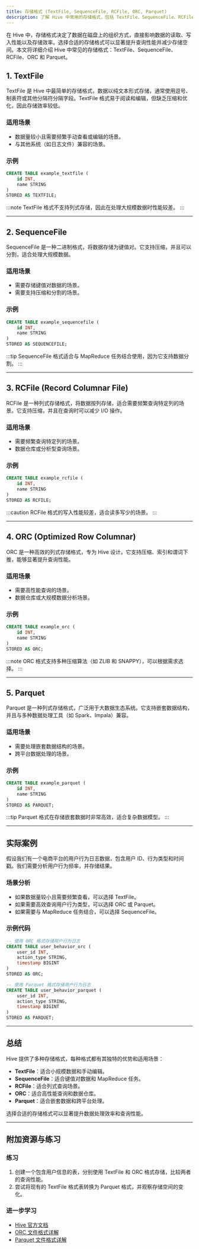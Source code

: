 ```yaml
---
title: 存储格式 (TextFile, SequenceFile, RCFile, ORC, Parquet)
description: 了解 Hive 中常用的存储格式，包括 TextFile、SequenceFile、RCFile、ORC 和 Parquet，以及它们的优缺点和适用场景。
---
```


在 Hive 中，存储格式决定了数据在磁盘上的组织方式，直接影响数据的读取、写入性能以及存储效率。选择合适的存储格式可以显著提升查询性能并减少存储空间。本文将详细介绍 Hive 中常见的存储格式：TextFile、SequenceFile、RCFile、ORC 和 Parquet。

## 1. TextFile

TextFile 是 Hive 中最简单的存储格式，数据以纯文本形式存储，通常使用逗号、制表符或其他分隔符分隔字段。TextFile 格式易于阅读和编辑，但缺乏压缩和优化，因此存储效率较低。

### 适用场景
- 数据量较小且需要频繁手动查看或编辑的场景。
- 与其他系统（如日志文件）兼容的场景。

### 示例
```sql
CREATE TABLE example_textfile (
    id INT,
    name STRING
)
STORED AS TEXTFILE;
```

:::note
TextFile 格式不支持列式存储，因此在处理大规模数据时性能较差。
:::

---

## 2. SequenceFile

SequenceFile 是一种二进制格式，将数据存储为键值对。它支持压缩，并且可以分割，适合处理大规模数据。

### 适用场景
- 需要存储键值对数据的场景。
- 需要支持压缩和分割的场景。

### 示例
```sql
CREATE TABLE example_sequencefile (
    id INT,
    name STRING
)
STORED AS SEQUENCEFILE;
```

:::tip
SequenceFile 格式适合与 MapReduce 任务结合使用，因为它支持数据分割。
:::

---

## 3. RCFile (Record Columnar File)

RCFile 是一种列式存储格式，将数据按列存储，适合需要频繁查询特定列的场景。它支持压缩，并且在查询时可以减少 I/O 操作。

### 适用场景
- 需要频繁查询特定列的场景。
- 数据仓库或分析型查询场景。

### 示例
```sql
CREATE TABLE example_rcfile (
    id INT,
    name STRING
)
STORED AS RCFILE;
```

:::caution
RCFile 格式的写入性能较差，适合读多写少的场景。
:::

---

## 4. ORC (Optimized Row Columnar)

ORC 是一种高效的列式存储格式，专为 Hive 设计。它支持压缩、索引和谓词下推，能够显著提升查询性能。

### 适用场景
- 需要高性能查询的场景。
- 数据仓库或大规模数据分析场景。

### 示例
```sql
CREATE TABLE example_orc (
    id INT,
    name STRING
)
STORED AS ORC;
```

:::note
ORC 格式支持多种压缩算法（如 ZLIB 和 SNAPPY），可以根据需求选择。
:::

---

## 5. Parquet

Parquet 是一种列式存储格式，广泛用于大数据生态系统。它支持嵌套数据结构，并且与多种数据处理工具（如 Spark、Impala）兼容。

### 适用场景
- 需要处理嵌套数据结构的场景。
- 跨平台数据处理的场景。

### 示例
```sql
CREATE TABLE example_parquet (
    id INT,
    name STRING
)
STORED AS PARQUET;
```

:::tip
Parquet 格式在存储嵌套数据时非常高效，适合复杂数据模型。
:::

---

## 实际案例

假设我们有一个电商平台的用户行为日志数据，包含用户 ID、行为类型和时间戳。我们需要分析用户行为频率，并存储结果。

### 场景分析
- 如果数据量较小且需要频繁查看，可以选择 TextFile。
- 如果需要高效查询用户行为类型，可以选择 ORC 或 Parquet。
- 如果需要与 MapReduce 任务结合，可以选择 SequenceFile。

### 示例代码
```sql
-- 使用 ORC 格式存储用户行为日志
CREATE TABLE user_behavior_orc (
    user_id INT,
    action_type STRING,
    timestamp BIGINT
)
STORED AS ORC;

-- 使用 Parquet 格式存储用户行为日志
CREATE TABLE user_behavior_parquet (
    user_id INT,
    action_type STRING,
    timestamp BIGINT
)
STORED AS PARQUET;
```

---

## 总结

Hive 提供了多种存储格式，每种格式都有其独特的优势和适用场景：
- **TextFile**：适合小规模数据和手动编辑。
- **SequenceFile**：适合键值对数据和 MapReduce 任务。
- **RCFile**：适合列式查询场景。
- **ORC**：适合高性能查询和数据仓库。
- **Parquet**：适合嵌套数据和跨平台处理。

选择合适的存储格式可以显著提升数据处理效率和查询性能。

---

## 附加资源与练习

### 练习
1. 创建一个包含用户信息的表，分别使用 TextFile 和 ORC 格式存储，比较两者的查询性能。
2. 尝试将现有的 TextFile 格式表转换为 Parquet 格式，并观察存储空间的变化。

### 进一步学习
- [Hive 官方文档](https://cwiki.apache.org/confluence/display/Hive/LanguageManual)
- [ORC 文件格式详解](https://orc.apache.org/)
- [Parquet 文件格式详解](https://parquet.apache.org/)